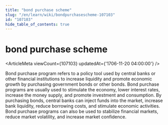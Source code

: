 ```yaml
---
title: "bond purchase scheme"
slug: "/en/learn/wiki/bondpurchasescheme-107103"
id: "107103"
hide_table_of_contents: true
---
```



# bond purchase scheme

<ArticleMeta viewCount={107103} updatedAt={'1706-11-20 04:00:00'} />

Bond purchase program refers to a policy tool used by central banks or other financial institutions to increase liquidity and promote economic growth by purchasing government bonds or other bonds. Bond purchase programs are usually used to stimulate the economy, lower interest rates, increase the money supply, and promote investment and consumption. By purchasing bonds, central banks can inject funds into the market, increase bank liquidity, reduce borrowing costs, and stimulate economic activities. Bond purchase programs can also be used to stabilize financial markets, reduce market volatility, and increase market confidence.
